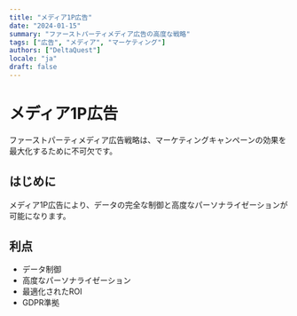 ```yaml
---
title: "メディア1P広告"
date: "2024-01-15"
summary: "ファーストパーティメディア広告の高度な戦略"
tags: ["広告", "メディア", "マーケティング"]
authors: ["DeltaQuest"]
locale: "ja"
draft: false
---
```


# メディア1P広告

ファーストパーティメディア広告戦略は、マーケティングキャンペーンの効果を最大化するために不可欠です。

## はじめに

メディア1P広告により、データの完全な制御と高度なパーソナライゼーションが可能になります。

## 利点

- データ制御
- 高度なパーソナライゼーション
- 最適化されたROI
- GDPR準拠